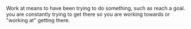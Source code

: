 {{wikify}}

Work at means to have been trying to do something, such as reach a goal. you are constantly trying to get there so you are working towards or "working at" getting there.